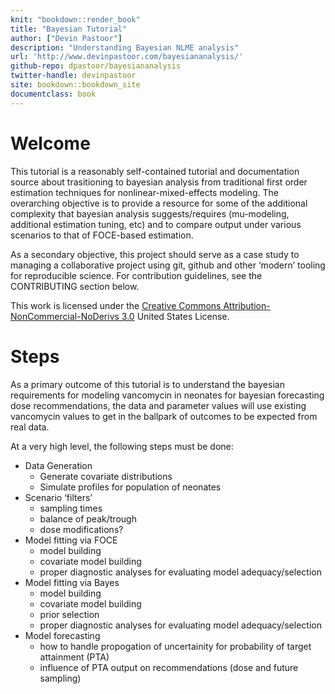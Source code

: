 ```yaml
---
knit: "bookdown::render_book"
title: "Bayesian Tutorial"
author: ["Devin Pastoor"]
description: "Understanding Bayesian NLME analysis"
url: 'http://www.devinpastoor.com/bayesiananalysis/'
github-repo: dpastoor/bayesiananalysis
twitter-handle: devinpastoor
site: bookdown::bookdown_site
documentclass: book
---
```


# Welcome {-}

This tutorial is a reasonably self-contained tutorial and documentation source about trasitioning to bayesian analysis from traditional first order estimation techniques for nonlinear-mixed-effects modeling. The overarching objective is to provide a resource for some of the additional complexity that bayesian analysis suggests/requires (mu-modeling, additional estimation tuning, etc) and to compare output under various scenarios to that of FOCE-based estimation.

As a secondary objective, this project should serve as a case study to managing a collaborative project using git, github and other 'modern' tooling for reproducible science. For contribution guidelines, see the CONTRIBUTING section below.

This work is licensed under the [Creative Commons Attribution-NonCommercial-NoDerivs 3.0](http://creativecommons.org/licenses/by-nc-nd/3.0/us/) United States License. 

# Steps

As a primary outcome of this tutorial is to understand the bayesian requirements for modeling vancomycin in 
neonates for bayesian forecasting dose recommendations, the data and parameter values will use existing
vancomycin values to get in the ballpark of outcomes to be expected from real data.

At a very high level, the following steps must be done:

* Data Generation
  * Generate covariate distributions
  * Simulate profiles for population of neonates
* Scenario 'filters'
  * sampling times
  * balance of peak/trough
  * dose modifications?
* Model fitting via FOCE
  * model building
  * covariate model building
  * proper diagnostic analyses for evaluating model adequacy/selection
* Model fitting via Bayes
  * model building
  * covariate model building
  * prior selection
  * proper diagnostic analyses for evaluating model adequacy/selection
* Model forecasting 
  * how to handle propogation of uncertainity for probability of target attainment (PTA)
  * influence of PTA output on recommendations (dose and future sampling)
